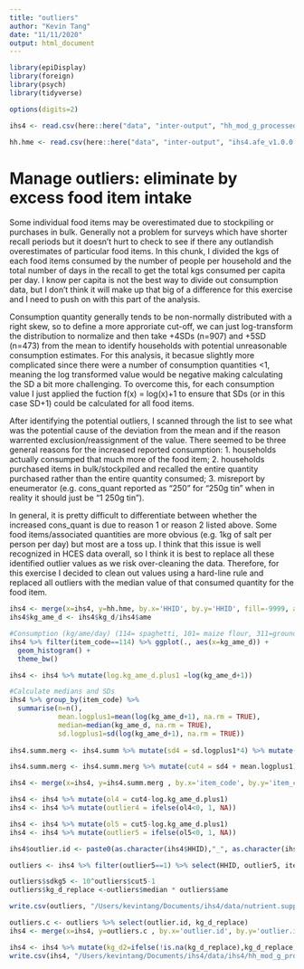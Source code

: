 ```yaml
---
title: "outliers"
author: "Kevin Tang"
date: "11/11/2020"
output: html_document
---
```



```r

library(epiDisplay)
library(foreign)
library(psych)
library(tidyverse)

options(digits=2)

```



```r

ihs4 <- read.csv(here::here("data", "inter-output", "hh_mod_g_processed.csv"))

hh.hme <- read.csv(here::here("data", "inter-output", "ihs4.afe_v1.0.0.csv"))

```

# Manage outliers: eliminate by excess food item intake

Some individual food items may be overestimated due to stockpiling or purchases in bulk. Generally not a problem for surveys which have shorter recall periods but it doesn't hurt to check to see if there any outlandish overestimates of particular food items. In this chunk, I divided the kgs of each food items consumed by the number of people per household and the total number of days in the recall to get the total kgs consumed per capita per day. I know per capita is not the best way to divide out consumption data, but I don't think it will make up that big of a difference for this exercise and I need to push on with this part of the analysis. 

Consumption quantity generally tends to be non-normally distributed with a right skew, so to define a more approriate cut-off, we can just log-transform the distribution to normalize and then take +4SDs (n=907) and +5SD (n=473) from the mean to identify households with potential unreasonable consumption estimates. For this analysis, it becasue slightly more complicated since there were a number of consumption quantities <1, meaning the log transformed value would be negative making calculating the SD a bit more challenging. To overcome this, for each consumption value I just applied the fuction f(x) = log(x)+1 to ensure that SDs (or in this case SD+1) could be calculated for all food items. 

After identifying the potential outliers, I scanned through the list to see what was the potential cause of the deviation from the mean and if the reason warrented exclusion/reassignment of the value. There seemed to be three general reasons for the increased reported consumption:
  1. households actually consumped that much more of the food item;
  2. households purchased items in bulk/stockpiled and recalled the entire quantity purchased rather than the entire quantity consumed;
  3. misreport by eneumerator (e.g. cons_quant reported as "250" for  "250g tin" when in reality it should just be "1 250g tin").
  
In general, it is pretty difficult to differentiate between whether the increased cons_quant is due to reason 1 or reason 2 listed above. Some food items/associated quantities are more obvious (e.g. 1kg of salt per person per day) but most are a toss up. I think that this issue is well recognized in HCES data overall, so I think it is best to replace all these identified outlier values as we risk over-cleaning the data. Therefore, for this exercise I decided to clean out values using a hard-line rule and replaced all outliers with the median value of that consumed quantity for the food item. 


```r
ihs4 <- merge(x=ihs4, y=hh.hme, by.x='HHID', by.y='HHID', fill=-9999, all.x = TRUE)
ihs4$kg_ame_d <- ihs4$kg_d/ihs4$ame
```



```r

#Consumption (kg/ame/day) (114= spaghetti, 101= maize flour, 311=groundnuts, 408= tomatos)
ihs4 %>% filter(item_code==114) %>% ggplot(., aes(x=kg_ame_d)) + 
  geom_histogram() +
  theme_bw()

ihs4 <- ihs4 %>% mutate(log.kg_ame_d.plus1 =log(kg_ame_d+1))

#Calculate medians and SDs
ihs4 %>% group_by(item_code) %>% 
  summarise(n=n(),
            mean.logplus1=mean(log(kg_ame_d+1), na.rm = TRUE), 
            median=median(kg_ame_d, na.rm = TRUE),
            sd.logplus1=sd(log(kg_ame_d+1), na.rm = TRUE))
  
ihs4.summ.merg <- ihs4.summ %>% mutate(sd4 = sd.logplus1*4) %>% mutate(sd5 = sd.logplus1*5) %>% select(item_code, mean.logplus1, median, sd4, sd5)

ihs4.summ.merg <- ihs4.summ.merg %>% mutate(cut4 = sd4 + mean.logplus1) %>% mutate(cut5 = sd5 + mean.logplus1) %>% select(item_code, median, cut4, cut5)

ihs4 <- merge(x=ihs4, y=ihs4.summ.merg , by.x='item_code', by.y='item_code', fill=-9999, all.x = TRUE) %>% arrange(HHID)

ihs4 <- ihs4 %>% mutate(ol4 = cut4-log.kg_ame_d.plus1)
ihs4 <- ihs4 %>% mutate(outlier4 = ifelse(ol4<0, 1, NA)) 

ihs4 <- ihs4 %>% mutate(ol5 = cut5-log.kg_ame_d.plus1)
ihs4 <- ihs4 %>% mutate(outlier5 = ifelse(ol5<0, 1, NA)) 

ihs4$outlier.id <- paste0(as.character(ihs4$HHID),"_", as.character(ihs4$item_code))

outliers <- ihs4 %>% filter(outlier5==1) %>% select(HHID, outlier5, item_code, item, unit, cons_quant, cons_unitA, kg_d, ame, kg_ame_d, outlier.id, median, cut5) %>% arrange(item_code)

outliers$sdkg5 <- 10^outliers$cut5-1
outliers$kg_d_replace <-outliers$median * outliers$ame

write.csv(outliers, "/Users/kevintang/Documents/ihs4/data/nutrient.supply/outliers.5sd.csv")

outliers.c <- outliers %>% select(outlier.id, kg_d_replace)
ihs4 <- merge(x=ihs4, y=outliers.c , by.x='outlier.id', by.y='outlier.id', fill=-9999, all.x = TRUE)

ihs4 <- ihs4 %>% mutate(kg_d2=ifelse(!is.na(kg_d_replace),kg_d_replace, kg_d))
write.csv(ihs4, "/Users/kevintang/Documents/ihs4/data/ihs4/hh_mod_g_processed.csv")
```
